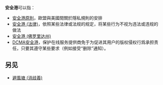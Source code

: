 '''安全港'''可以指：
* [[安全港原則|安全港原則]]，歐盟與美國間關於隱私規則的安排
* [[安全港_(法律)|安全港 (法律)]]，依照某些法律或法规的规定，将某些行为不视为违法或违规的做法
* [[安全港_(佛罗里达州)|安全港 (佛罗里达州)]]
* [[數字千年版權法#第二部分：网络著作权侵权责任限制法案|DCMA安全港]]，保护在线服务提供商免于为促进其用户的版权侵权行爲承担责任，只要其遵守某些要求（例如接受“删除”通知）。

==另见==
*[[避風塘_(消歧義)|避風塘 (消歧義)]]

{{disambig|cat=三字消歧义}}
